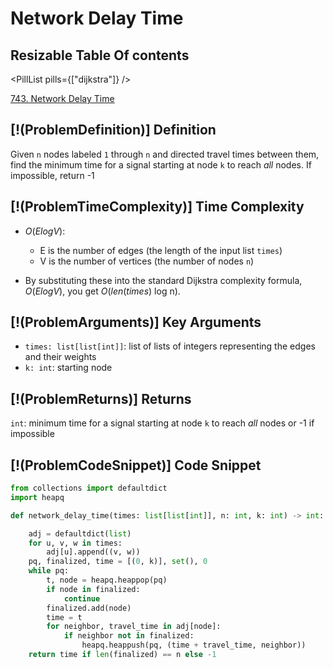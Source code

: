 # Network Delay Time

## Resizable Table Of contents

<DifficultyBadge difficulty="medium" />

<PillList pills={["dijkstra"]} />

[743. Network Delay Time](https://leetcode.com/problems/network-delay-time)

## [!(ProblemDefinition)] Definition

Given `n` nodes labeled `1` through `n` and directed travel times between them, find the minimum time for a signal starting at node `k` to reach *all* nodes. If impossible, return -1

## [!(ProblemTimeComplexity)] Time Complexity

- $O(E log V)$:
    - E is the number of edges (the length of the input list `times`)
    - V is the number of vertices (the number of nodes `n`)

- By substituting these into the standard Dijkstra complexity formula, $O(E log V)$, you get $O(len(times)$ log n).

## [!(ProblemArguments)] Key Arguments

- `times: list[list[int]]`: list of lists of integers representing the edges and their weights
- `k: int`: starting node

## [!(ProblemReturns)] Returns

`int`: minimum time for a signal starting at node `k` to reach *all* nodes or -1 if impossible

## [!(ProblemCodeSnippet)] Code Snippet

```python meta="source=problems/743-network-delay-time/solution.py"
from collections import defaultdict
import heapq

def network_delay_time(times: list[list[int]], n: int, k: int) -> int:

    adj = defaultdict(list)
    for u, v, w in times:
        adj[u].append((v, w))
    pq, finalized, time = [(0, k)], set(), 0
    while pq:
        t, node = heapq.heappop(pq)
        if node in finalized:
            continue
        finalized.add(node)
        time = t
        for neighbor, travel_time in adj[node]:
            if neighbor not in finalized:
                heapq.heappush(pq, (time + travel_time, neighbor))
    return time if len(finalized) == n else -1
```

